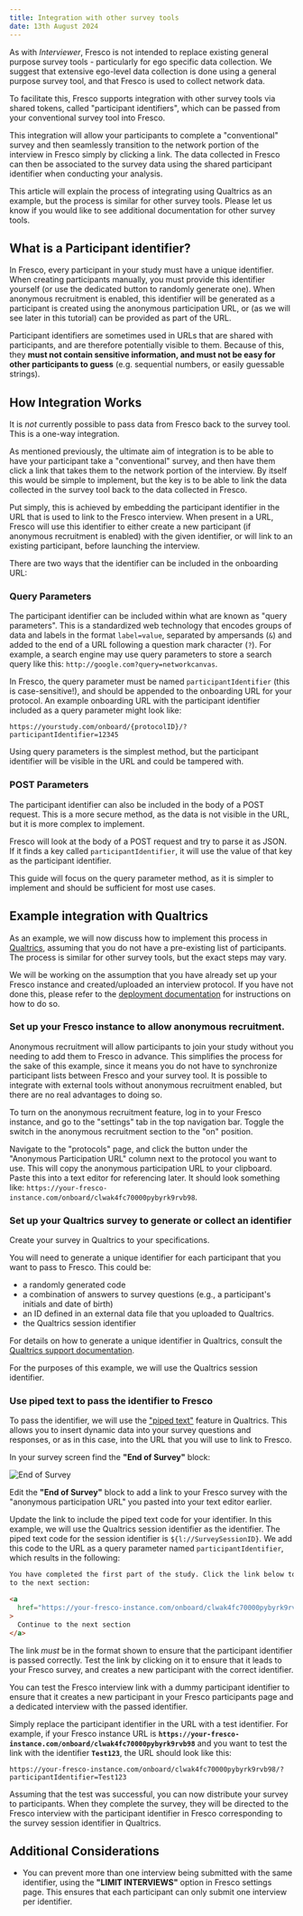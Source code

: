 ```yaml
---
title: Integration with other survey tools
date: 13th August 2024
---
```


As with _Interviewer_, Fresco is not intended to replace existing general purpose survey tools - particularly for ego specific data collection. We suggest that extensive ego-level data collection is done using a general purpose survey tool, and that Fresco is used to collect network data. 

To facilitate this, Fresco supports integration with other survey tools via shared tokens, called "participant identifiers", which can be passed from your conventional survey tool into Fresco.

This integration will allow your participants to complete a "conventional" survey and then seamlessly transition to the network portion of the interview in Fresco simply by clicking a link. The data collected in Fresco can then be associated to the survey data using the shared participant identifier when conducting your analysis.

This article will explain the process of integrating using Qualtrics as an example, but the process is similar for other survey tools. Please let us know if you would like to see additional documentation for other survey tools.

## What is a Participant identifier?

In Fresco, every participant in your study must have a unique identifier. When creating participants manually, you must provide this identifier yourself (or use the dedicated button to randomly generate one). When anonymous recruitment is enabled, this identifier will be generated as a participant is created using the anonymous participation URL, or (as we will see later in this tutorial) can be provided as part of the URL.

<Tipbox danger>
Participant identifiers are sometimes used in URLs that are shared with participants, and are therefore potentially visible to them. Because of this, they <strong>must not contain sensitive information, and must not be easy for other participants to guess</strong> (e.g. sequential numbers, or easily guessable strings). 
</Tipbox>

## How Integration Works

<Tipbox>
It is <em>not</em> currently possible to pass data from Fresco back to the survey tool. This is a one-way integration.
</Tipbox>

As mentioned previously, the ultimate aim of integration is to be able to have your participant take a "conventional" survey, and then have them click a link that takes them to the network portion of the interview. By itself this would be simple to implement, but the key is to be able to link the data collected in the survey tool back to the data collected in Fresco.

Put simply, this is achieved by embedding the participant identifier in the URL that is used to link to the Fresco interview. When present in a URL, Fresco will use this identifier to either create a new participant (if anonymous recruitment is enabled) with the given identifier, or will link to an existing participant, before launching the interview. 

There are two ways that the identifier can be included in the onboarding URL:

### Query Parameters

The participant identifier can be included within what are known as "query parameters". This is a standardized web technology that encodes groups of data and labels in the format `label=value`, separated by ampersands (`&`) and added to the end of a URL following a question mark character (`?`). For example, a search engine may use query parameters to store a search query like this: `http://google.com?query=networkcanvas`.

In Fresco, the query parameter must be named `participantIdentifier` (this is case-sensitive!), and should be appended to the onboarding URL for your protocol. An example onboarding URL with the participant identifier included as a query parameter might look like:
  
```plaintext
https://yourstudy.com/onboard/{protocolID}/?participantIdentifier=12345
```

Using query parameters is the simplest method, but the participant identifier will be visible in the URL and could be tampered with.

### POST Parameters

The participant identifier can also be included in the body of a POST request. This is a more secure method, as the data is not visible in the URL, but it is more complex to implement.

Fresco will look at the body of a POST request and try to parse it as JSON. If it finds a key called `participantIdentifier`, it will use the value of that key as the participant identifier.

This guide will focus on the query parameter method, as it is simpler to implement and should be sufficient for most use cases.

## Example integration with Qualtrics

As an example, we will now discuss how to implement this process in [Qualtrics](https://www.qualtrics.com), assuming that you do not have a pre-existing list of participants. The process is similar for other survey tools, but the exact steps may vary.

<Tipbox>

We will be working on the assumption that you have already set up your Fresco instance and created/uploaded an interview protocol. If you have not done this, please refer to the [deployment documentation](../deployment/guide) for instructions on how to do so.

</Tipbox>

### Set up your Fresco instance to allow anonymous recruitment.

Anonymous recruitment will allow participants to join your study without you needing to add them to Fresco in advance. This simplifies the process for the sake of this example, since it means you do not have to synchronize participant lists between Fresco and your survey tool. It is possible to integrate with external tools without anonymous recruitment enabled, but there are no real advantages to doing so.

To turn on the anonymous recruitment feature, log in to your Fresco instance, and go to the "settings" tab in the top navigation bar. Toggle the switch in the anonymous recruitment section to the "on" position.

Navigate to the "protocols" page, and click the button under the "Anonymous Participation URL" column next to the protocol you want to use. This will copy the anonymous participation URL to your clipboard. Paste this into a text editor for referencing later. It should look something like: `https://your-fresco-instance.com/onboard/clwak4fc70000pybyrk9rvb98`.

### Set up your Qualtrics survey to generate or collect an identifier

Create your survey in Qualtrics to your specifications. 

You will need to generate a unique identifier for each participant that you want to pass to Fresco. This could be:

- a randomly generated code
- a combination of answers to survey questions (e.g., a participant's initials and date of birth)
- an ID defined in an external data file that you uploaded to Qualtrics.
- the Qualtrics session identifier

For details on how to generate a unique identifier in Qualtrics, consult the [Qualtrics support documentation](https://www.qualtrics.com/support/).

For the purposes of this example, we will use the Qualtrics session identifier. 

### Use piped text to pass the identifier to Fresco

To pass the identifier, we will use the ["piped text"](https://www.qualtrics.com/support/survey-platform/survey-module/editing-questions/piped-text/piped-text-overview/) feature in Qualtrics. This allows you to insert dynamic data into your survey questions and responses, or as in this case, into the URL that you will use to link to Fresco.

In your survey screen find the **"End of Survey"** block:

![End of Survey](/assets/img/fresco-images/end-of-survey.png)

Edit the **"End of Survey"** block to add a link to your Fresco survey with the "anonymous participation URL" you pasted into your text editor earlier.

Update the link to include the piped text code for your identifier. In this example, we will use the Qualtrics session identifier as the identifier. The piped text code for the session identifier is `${l://SurveySessionID}`. We add this code to the URL as a query parameter named `participantIdentifier`, which results in the following:

```html
You have completed the first part of the study. Click the link below to proceed
to the next section:

<a
  href="https://your-fresco-instance.com/onboard/clwak4fc70000pybyrk9rvb98/?participantIdentifier=${l://SurveySessionID}"
>
  Continue to the next section
</a>
```

The link _must_ be in the format shown to ensure that the participant identifier is passed correctly. Test the link by clicking on it to ensure that it leads to your Fresco survey, and creates a new participant with the correct identifier.

<Tipbox>

You can test the Fresco interview link with a dummy participant identifier to ensure that it creates a new participant in your Fresco participants page and a dedicated interview with the passed identifier.

Simply replace the participant identifier in the URL with a test identifier. For example, if your Fresco instance URL is **`https://your-fresco-instance.com/onboard/clwak4fc70000pybyrk9rvb98`** and you want to test the link with the identifier **`Test123`**, the URL should look like this:

```plaintext
https://your-fresco-instance.com/onboard/clwak4fc70000pybyrk9rvb98/?participantIdentifier=Test123
```

</Tipbox>

Assuming that the test was successful, you can now distribute your survey to participants. When they complete the survey, they will be directed to the Fresco interview with the participant identifier in Fresco corresponding to the survey session identifier in Qualtrics.

## Additional Considerations

- You can prevent more than one interview being submitted with the same identifier, using the **"LIMIT INTERVIEWS"** option in Fresco settings page. This ensures that each participant can only submit one interview per identifier.